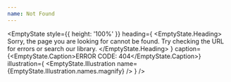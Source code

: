 ```yaml
---
name: Not Found
---
```



<EmptyState
  style={{ height: '100%' }}
  heading={
    <EmptyState.Heading>
      Sorry, the page you are looking for cannot be found. Try checking the URL
      for errors or search our library.
    </EmptyState.Heading>
  }
  caption={<EmptyState.Caption>ERROR CODE: 404</EmptyState.Caption>}
  illustration={
    <EmptyState.Illustration name={EmptyState.Illustration.names.magnify} />
  }
/>
